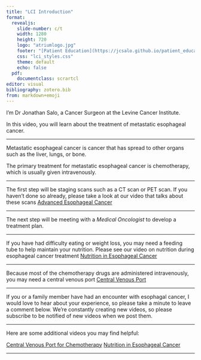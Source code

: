 ```yaml
---
title: "LCI Introduction"
format: 
  revealjs:
    slide-number: c/t
    width: 1280
    height: 720
    logo: "atriumlogo.jpg"
    footer: "[Patient Education](https://jcsalo.github.io/patient_education/)"
    css: "lci_styles.css"
    theme: default
    echo: false
  pdf:
    documentclass: scrartcl
editor: visual
bibliography: zotero.bib
from: markdown+emoji
---
```


I'm Dr Jonathan Salo, a  Cancer Surgeon at the Levine Cancer Institute.

In this video, you will learn about the treatment of metastatic esophageal cancer.

---

Metastatic esophageal cancer is cancer that has spread to other organs such as the liver, lungs, or bone.

The primary treatment for metastatic esophageal cancer is chemotherapy, which is usually given intravenously.

---

The first step will be staging scans such as a CT scan or PET scan.  If you haven't done so already, please take a look at our video that talks about these scans [Advanced Esophageal Cancer](08-Eso_Advanced.html)

---

The next step will be meeting with a *Medical Oncologist* to develop a treatment plan.

---

If you have had difficulty eating or weight loss, you may need a feeding tube to help maintain your nutrition.  Please see our video on nutrition during esophageal cancer treatment [Nutrition in Esophageal Cancer](22-NutritionEsoCa.html)

---

Because most of the chemotherapy drugs are administered intravenously, you may need a central venous port [Central Venous Port](26-Port.html)


---

If you or a family member have had an encounter with esophagal cancer, I would love to hear about your experience, so please take a minute to leave a comment below. We're constantly creating new videos, so please subscribe to be notified of new videos when we post them.

---

Here are some additional videos you may find helpful:

[Central Venous Port for Chemotherapy](26-Port.html)
[Nutrition in Esophageal Cancer](22-NutritionEsoCa.html)

---
